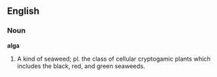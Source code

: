 ==English==

===Noun===

'''alga'''

#A kind of seaweed; pl. the class of cellular cryptogamic plants which includes the black, red, and green seaweeds.